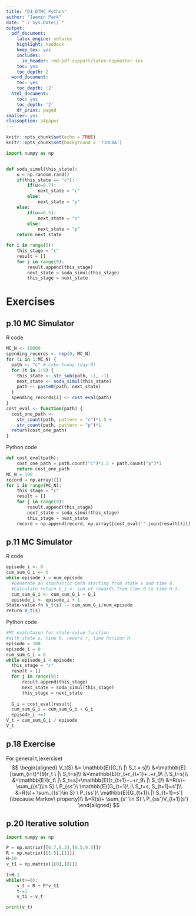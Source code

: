 ```yaml
---
title: "D1_DTMC Python"
author: "Jaemin Park"
date: "`r Sys.Date()`"
output:
  pdf_document:
    latex_engine: xelatex
    highlight: haddock
    keep_tex: yes
    includes:
      in_header: rmd-pdf-support/latex-topmatter.tex
    toc: yes
    toc_depth: 2
  word_document:
    toc: yes
    toc_depth: '2'
  html_document:
    toc: yes
    toc_depth: '2'
    df_print: paged
smaller: yes
classoption: a4paper
---
```


```r
knitr::opts_chunk$set(echo = TRUE)
knitr::opts_chunk$set(background = '718CBA')  
```

\newpage

\newpage
```python
import numpy as np


def soda_simul(this_state):
    u = np.random.rand()
    if(this_state == "c"):
        if(u<=0.7):
            next_state = "c"
        else:
            next_state = "p"
    else:
        if(u<=0.5):
            next_state = "c"
        else:
            next_state = "p"
    return next_state

for i in range(5):
    this_stage = "c"
    result = []
    for j in range(9):
        result.append(this_stage)
        next_state = soda_simul(this_stage)
        this_stage = next_state
```
# Exercises
## p.10 MC Simulator
R code
```r
MC_N <‐ 10000
spending_records <‐ rep(0, MC_N)
for (i in 1:MC_N) {
  path <‐ "c" # coke today (day‐0)
  for (t in 1:9) {
    this_state <‐ str_sub(path, ‐1, ‐1)
    next_state <‐ soda_simul(this_state)
    path <‐ paste0(path, next_state)
  }
  spending_records[i] <‐ cost_eval(path)
}
cost_eval <‐ function(path) {
  cost_one_path <‐
    str_count(path, pattern = "c")*1.5 +
    str_count(path, pattern = "p")*1
  return(cost_one_path)
}
```
Python code
```python
def cost_eval(path):
    cost_one_path = path.count("c")*1.5 + path.count("p")*1
    return cost_one_path
MC_N = 100
record = np.array([])
for i in range(MC_N):
    this_stage = "c"
    result = []
    for j in range(9):
        result.append(this_stage)
        next_state = soda_simul(this_stage)
        this_stage = next_state
    record = np.append(record, np.array([cost_eval(''.join(result))]))
```

\newpage


## p.11 MC Simulator
R code
```R
episode_i <- 0
cum_sum_G_i <- 0
while episode_i < num_episode
  #Generate an stochastic path starting from state s and time 0.
  #Calculate return G_i <‐ sum of rewards from time 0 to time H‐1.
  cum_sum_G_i <- cum_sum_G_i + G_i
  episode_i <- episode_i + 1
State‐value‐fn V_t(s) -‐ cum_sum_G_i/num_episode
return V_t(s)
```

Python code
```python
#MC evalutaion for state-value function
#with state s, time 0, reward r, time horizon H
episode = 100
episode_i = 0
cum_sum_G_i = 0
while episode_i < episode:
  this_stage = "c"
  result = []
  for j in range(9):
      result.append(this_stage)
      next_state = soda_simul(this_stage)
      this_stage = next_state
  
  G_i = cost_eval(result)
  cum_sum_G_i = cum_sum_G_i + G_i
  episode_i +=1
V_t = cum_sum_G_i / episode
V_t
```
\newpage

## p.18 Exercise

For general t,(exercise)
$$
\begin{aligned}
  V_t(S) &= \mathbb{E}[G_t\ |\ S_t = s]\\
  &=\mathbb{E}[\sum_{i=t}^{9}r_t \ |\ S_t=s]\\
  &=\mathbb{E}[r_t+r_{t+1}+..+r_9\ |\ S_t=s]\\
  &=\mathbb{E}[r_t\ |\ S_t=s]+\mathbb{E}[r_{t+1}+..+r_9\ |\ S_t]\\
  &=R(s)+ \sum_{{s'}\in S} \ P_{ss'}\ \mathbb{E}[G_{t+1}\ |\ S_t=s, S_{t+1}=s']\\
  &=R(s)+ \sum_{{s'}\in S} \ P_{ss'}\ \mathbb{E}[G_{t+1}\ |\ S_{t+1}=s'](\because Markov\ property)\\
  &=R(s)+ \sum_{s' \in S} \ P_{ss'}V_{t+1}(s')
\end{aligned}
$$


\newpage
## p.20 Iterative solution
```python
import numpy as np

P = np.matrix([[0.7,0.3],[0.5,0.5]])
R = np.matrix([[1.5],[1]])
H=10
v_t1 = np.matrix([[0],[0]])

t=H-1
while(t>=0):
    v_t = R + P*v_t1
    t-=1
    v_t1 = v_t

print(v_t)
```

